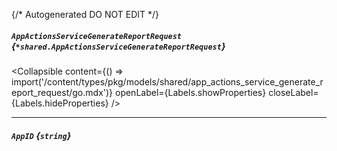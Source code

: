 {/* Autogenerated DO NOT EDIT  */}

##### `AppActionsServiceGenerateReportRequest` *{`*shared.AppActionsServiceGenerateReportRequest`}*

<Collapsible content={() => import('/content/types/pkg/models/shared/app_actions_service_generate_report_request/go.mdx')} openLabel={Labels.showProperties} closeLabel={Labels.hideProperties} />


---
##### `AppID` *{`string`}*


